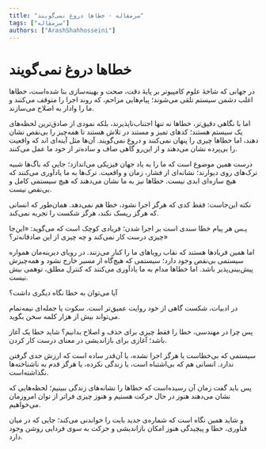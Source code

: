 ```yaml
---
title: "سرمقاله - خطاها دروغ نمی‌گویند"
tags: ["سرمقاله"]
authors: ["ArashShahhosseini"]
---
```


# خطاها دروغ نمی‌گویند

در جهانی که شاخۀ علوم کامپیوتر بر پایۀ دقت، صحت و بهینه‌سازی بنا شده‌است، خطاها اغلب دشمن سیستم تلقی می‌شوند؛ پیام‌‌هایی مزاحم، که روند اجرا را متوقف می‌کنند و ما را وادار به اصلاح می‌سازند.

اما با نگاهی دقیق‌تر، خطاها نه تنها اجتناب‌ناپذیرند، بلکه نمودی از صادق‌‌ترین لحظه‌های یک سیستم هستند؛ کدهای تمیز و مستند در تلاش هستند تا همه‌چیز را بی‌نقص نشان دهند، اما خطاها چیزی را پنهان نمی‌کنند و دروغ نمی‌گویند. آن‌ها مثل آینه‌ای اند که واقعیت را بی‌پرده نشان می‌دهند و از این‌رو گاهی صاف و ساده‌تر از خود ما عمل می‌کنند.

درست همین موضوع است که ما را به یاد جهان فیزیکی می‌اندازد؛ جایی که باگ‌ها شبیه ترک‌‌های روی دیوارند؛ نشانه‌ای از فشار، زمان و واقعیت. ترک‌‌ها به ما یادآوری می‌کنند که هیچ سازه‌ای ابدی نیست. خطاها نیز به ما نشان می‌دهند که هیچ سیستمی کامل و بی‌نقص نیست.

نکته این‌‌جاست: فقط کدی که هرگز اجرا نشود، خطا هم نمی‌دهد. همان‌طور که انسانی که هرگز ریسک نکند، هرگز شکست را تجربه نمی‌کند.

پـس هر پیام خطا سندی است بر اجرا شدن؛ فریادی کوچک است که می‌گوید: «این‌جا چیزی درست کار نمی‌کند و چه چیزی از این صادقانه‌تر؟»

اما همین فریادها هستند که نقاب رویاهای ما را کنار می‌زنند. در رویای دیرینه‌مان همواره سیستمی بی‌نقص وجود دارد؛ سیستمی که هیچ‌‌گاه از مسیر خارج نشود و همه‌‌چیزش پیش‌‌بینی‌پذیر باشد. اما خطاها مدام به ما یادآوری می‌کنند که کنترل مطلق، توهمی بیش نیست.

آیا می‌توان به خطا نگاه دیگری داشت؟

در ادبیات، شکست گاهی از خود روایت عمیق‌‌تر است. سکوت یا جمله‌‌ای نیمه‌تمام می‌تواند بیش از هزار کلمه سخن بگوید.

پس چرا در مهندسی، خطا را فقط چیزی برای حذف و اصلاح بدانیم؟ شاید خطا یک آغاز باشد؛ آغازی برای بازاندیشی در معنای درست کار کردن.

سیستمی که بی‌‌خطاست یا هرگز اجرا نشده، یا آن‌قدر ساده است که ارزش جدی گرفتن ندارد. انسانی هم که بی‌اشتباه است، یا زندگی نکرده، یا هرگز قدم به ناشناخته‌ها نگذاشته‌است.

پس باید گفت زمان آن رسیده‌است که خطاها را نشانه‌های زندگی ببینیم؛ لحظه‌هایی که نشان می‌دهند هنوز در حال حرکت هستیم و هنوز چیزی فراتر از توان امروزمان می‌خواهیم.

و شاید همین نگاه است که شماره‌ی جدید بایت را خواندنی می‌کند؛ جایی که در میان فناوری، خطا و پیچیدگی هنوز امکان بازاندیشی و حرکت به سوی فردایی روشن وجود دارد.
